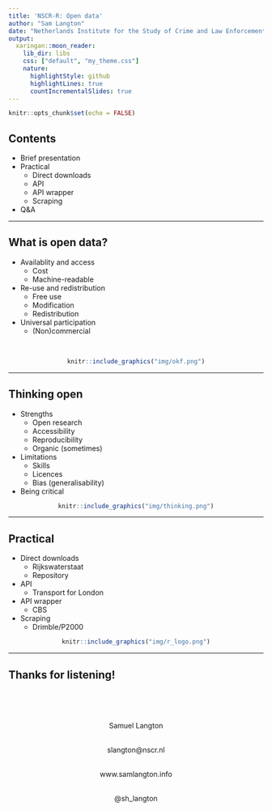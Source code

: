 ```yaml
---
title: 'NSCR-R: Open data'
author: "Sam Langton"
date: "Netherlands Institute for the Study of Crime and Law Enforcement" 
output:
  xaringan::moon_reader:
    lib_dir: libs
    css: ["default", "my_theme.css"]
    nature:
      highlightStyle: github
      highlightLines: true  
      countIncrementalSlides: true
---
```


```r
knitr::opts_chunk$set(echo = FALSE)
```

## Contents

- Brief presentation
- Practical
  - Direct downloads
  - API
  - API wrapper
  - Scraping
- Q&A

---

## What is open data?

- Availablity and access
  - Cost
  - Machine-readable
- Re-use and redistribution
  - Free use
  - Modification
  - Redistribution
- Universal participation
  - (Non)commercial

<br>

<center>

```r
knitr::include_graphics("img/okf.png")
```

</center>

---

## Thinking open

- Strengths
  - Open research
  - Accessibility
  - Reproducibility
  - Organic (sometimes)
- Limitations
  - Skills
  - Licences
  - Bias (generalisability)
- Being critical


<center>

```r
knitr::include_graphics("img/thinking.png")
```

</center>


---

## Practical

- Direct downloads
  - Rijkswaterstaat
  - Repository
- API
  - Transport for London
- API wrapper
  - CBS
- Scraping
  - Drimble/P2000

<center>

```r
knitr::include_graphics("img/r_logo.png")
```

</center>

---

## Thanks for listening!

<br>

<br>

<center>

Samuel Langton <br> <br>

slangton@nscr.nl <br> <br>

www.samlangton.info <br> <br>

@sh_langton <br> <br> <br>

